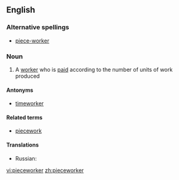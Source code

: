 ==English==

===Alternative spellings===
* [[piece-worker]]

===Noun===
{{en-noun}}

# A [[worker]] who is [[paid]] according to the number of units of work produced

====Antonyms====
* [[timeworker]]

====Related terms====
* [[piecework]]

====Translations====
{{trans-top|A worker paid according to the number of units produced}}
* Russian: {{t+|ru|сдельщик|m|sc=Cyrl}}
{{trans-mid}}
{{trans-bottom}}

[[vi:pieceworker]]
[[zh:pieceworker]]